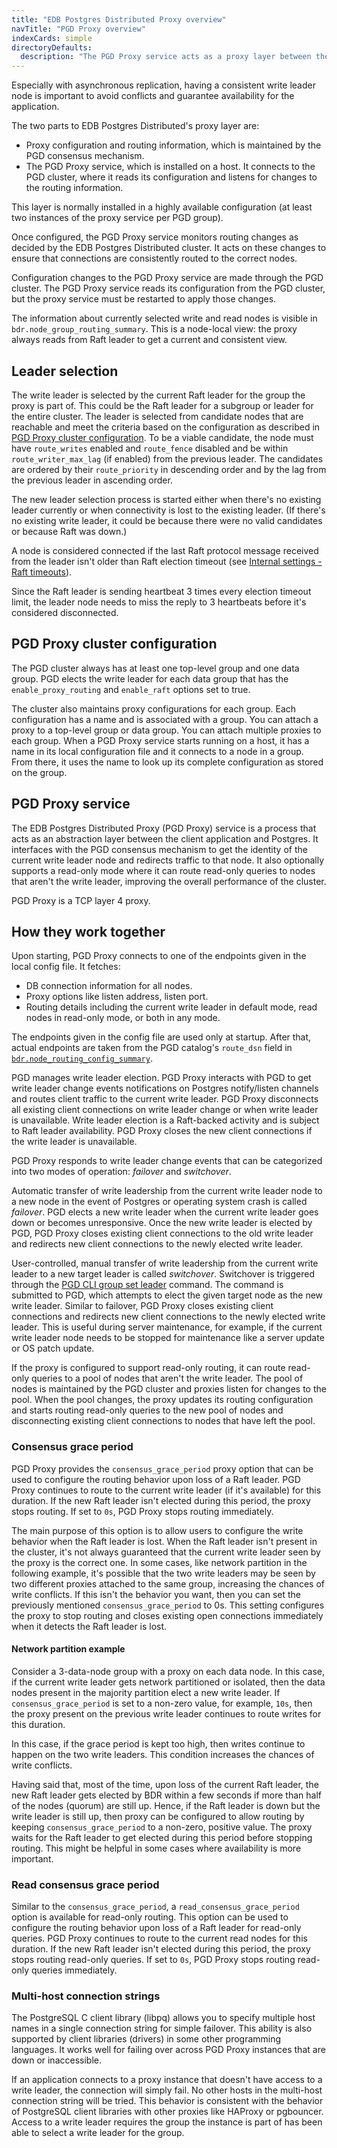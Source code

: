 ```yaml
---
title: "EDB Postgres Distributed Proxy overview"
navTitle: "PGD Proxy overview"
indexCards: simple
directoryDefaults:
  description: "The PGD Proxy service acts as a proxy layer between the client application and Postgres for your PGD cluster."
---
```



Especially with asynchronous replication, having a consistent write leader node is
important to avoid conflicts and guarantee availability for the application.

The two parts to EDB Postgres Distributed's proxy layer are:

* Proxy configuration and routing information, which is maintained by the PGD consensus mechanism.
* The PGD Proxy service, which is installed on a host. It connects to the PGD cluster, where it reads its configuration and listens for changes to the routing information.

This layer is normally installed in a highly available configuration (at least two instances of the proxy service per PGD group).

Once configured, the PGD Proxy service monitors routing changes as decided by the EDB Postgres Distributed cluster. It acts on these changes to ensure that connections are consistently routed to the correct nodes.

Configuration changes to the PGD Proxy service are made through the PGD cluster. 
The PGD Proxy service reads its configuration from the PGD cluster, but the proxy service must be restarted to apply those changes.

The information about currently selected write and read nodes is visible in
`bdr.node_group_routing_summary`. This is a node-local view: the proxy
always reads from Raft leader to get a current and consistent view.

## Leader selection

The write leader is selected by the current Raft leader for the group the proxy is part of. 
This could be the Raft leader for a subgroup or leader for the entire cluster.
The leader is selected from candidate nodes that are reachable and meet the criteria based
on the configuration as described in [PGD Proxy cluster configuration](#pgd-proxy-cluster-configuration). To be a viable candidate, the node must have
`route_writes` enabled and `route_fence` disabled and be within `route_writer_max_lag`
(if enabled) from the previous leader. The candidates are ordered by their `route_priority`
in descending order and by the lag from the previous leader in ascending order.

The new leader selection process is started either when there's no existing leader currently
or when
connectivity is lost to the existing leader. (If there's no existing write leader, it could be because there were no valid candidates or because Raft was down.)

A node is considered connected if the last Raft protocol message received from the leader
isn't older than Raft election timeout
(see [Internal settings - Raft timeouts](../reference/pgd-settings#internal-settings---raft-timeouts)).

Since the Raft leader is sending heartbeat 3 times every election timeout limit, the leader
node needs to miss the reply to 3 heartbeats before it's considered disconnected.

## PGD Proxy cluster configuration

The PGD cluster always has at least one top-level group and one data group. PGD elects the write leader for each data group that has the `enable_proxy_routing` and `enable_raft` options set to true. 

The cluster also maintains proxy configurations for each group. Each configuration has a name and is associated with a group. You can attach a proxy to a top-level group or data group. You can attach multiple proxies to each group.
When a PGD Proxy service starts running on a host, it has a name in its local configuration file and it connects to a node in a group. From there, it uses the name to look up its complete configuration as stored on the group.


## PGD Proxy service

The EDB Postgres Distributed Proxy (PGD Proxy) service is a process that acts as an abstraction layer between the client application and Postgres. It interfaces with the PGD consensus mechanism to get the identity of the current write leader node and redirects traffic to that node. It also optionally supports a read-only mode where it can route read-only queries to nodes that aren't the write leader, improving the overall performance of the cluster.

PGD Proxy is a TCP layer 4 proxy.

## How they work together

Upon starting, PGD Proxy connects to one of the endpoints given in the local config file. It fetches:

-  DB connection information for all nodes.
-  Proxy options like listen address, listen port.
-  Routing details including the current write leader in default mode, read nodes in read-only mode, or both in any mode.

The endpoints given in the config file are used only at startup. After that, actual endpoints are taken from the PGD catalog's `route_dsn` field in [`bdr.node_routing_config_summary`](/pgd/5.6/reference/catalogs-internal#bdrnode_routing_config_summary).

PGD manages write leader election. PGD Proxy interacts with PGD to get write leader change events notifications on Postgres notify/listen channels and routes client traffic to the current write leader. PGD Proxy disconnects all existing client connections on write leader change or when write leader is unavailable. Write leader election is a Raft-backed activity and is subject to Raft leader availability. PGD Proxy closes the new client connections if the write leader is unavailable.

PGD Proxy responds to write leader change events that can be categorized into two modes of operation: *failover* and *switchover*.

Automatic transfer of write leadership from the current write leader node to a new node in the event of Postgres or operating system crash is called *failover*. PGD elects a new write leader when the current write leader goes down or becomes unresponsive. Once the new write leader is elected by PGD, PGD Proxy closes existing client connections to the old write leader and redirects new client connections to the newly elected write leader.

User-controlled, manual transfer of write leadership from the current write leader to a new target leader is called *switchover*. Switchover is triggered through the [PGD CLI group set leader](../cli/command_ref/pgd_switchover) command. The command is submitted to PGD, which attempts to elect the given target node as the new write leader. Similar to failover, PGD Proxy closes existing client connections and redirects new client connections to the newly elected write leader. This is useful during server maintenance, for example, if the current write leader node needs to be stopped for maintenance like a server update or OS patch update.

If the proxy is configured to support read-only routing, it can route read-only queries to a pool of nodes that aren't the write leader. The pool of nodes is maintained by the PGD cluster and proxies listen for changes to the pool. When the pool changes, the proxy updates its routing configuration and starts routing read-only queries to the new pool of nodes and disconnecting existing client connections to nodes that have left the pool.

### Consensus grace period

PGD Proxy provides the `consensus_grace_period` proxy option that can be used to configure the routing behavior upon loss of a Raft leader. PGD Proxy continues to route to the current write leader (if it's available) for this duration. If the new Raft leader isn't elected during this period, the proxy stops routing. If set to `0s`, PGD Proxy stops routing immediately.

The main purpose of this option is to allow users to configure the write behavior when the Raft leader is lost. When the Raft leader isn't present in the cluster, it's not always guaranteed that the current write leader seen by the proxy is the correct one. In some cases, like network partition in the following example, it's possible that the two write leaders may be seen by two different proxies attached to the same group, increasing the chances of write conflicts. If this isn't the behavior you want, then you can set the previously mentioned `consensus_grace_period` to 0s. This setting configures the proxy to stop routing and closes existing open connections immediately when it detects the Raft leader is lost.

#### Network partition example

Consider a 3-data-node group with a proxy on each data node. In this case, if the current write leader gets network partitioned or isolated, then the data nodes present in the majority partition elect a new write leader. If `consensus_grace_period` is set to a non-zero value, for example, `10s`, then the proxy present on the previous write leader continues to route writes for this duration.

In this case, if the grace period is kept too high, then writes continue to happen on the two write leaders. This condition increases the chances of write conflicts.

Having said that, most of the time, upon loss of the current Raft leader, the new Raft leader gets elected by BDR within a few seconds if more than half of the nodes (quorum) are still up. Hence, if the Raft leader is down but the write leader is still up, then proxy can be configured to allow routing by keeping `consensus_grace_period` to a non-zero, positive value. The proxy waits for the Raft leader to get elected during this period before stopping routing. This might be helpful in some cases where availability is more important.

### Read consensus grace period

Similar to the `consensus_grace_period`, a `read_consensus_grace_period` option is available for read-only routing. This option can be used to configure the routing behavior upon loss of a Raft leader for read-only queries. PGD Proxy continues to route to the current read nodes for this duration. If the new Raft leader isn't elected during this period, the proxy stops routing read-only queries. If set to `0s`, PGD Proxy stops routing read-only queries immediately.

### Multi-host connection strings

The PostgreSQL C client library (libpq) allows you to specify multiple host names in a single connection string for simple failover. This ability is also supported by client libraries (drivers) in some other programming languages. It works well for failing over across PGD Proxy instances that are down or inaccessible. 

If an application connects to a proxy instance that doesn't have access to a write leader, the connection will simply fail. No other hosts in the multi-host connection string will be tried. This behavior is consistent with the behavior of PostgreSQL client libraries with other proxies like HAProxy or pgbouncer. Access to a write leader requires the group the instance is part of has been able to select a write leader for the group. 
